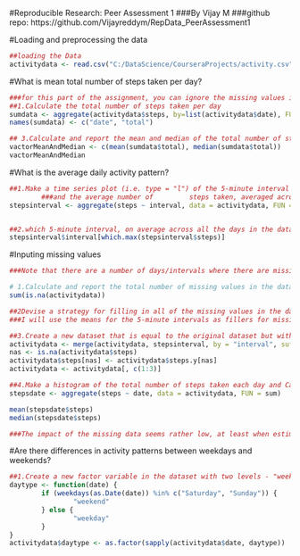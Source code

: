 
#Reproducible Research: Peer Assessment 1
###By Vijay M
###github repo: https://github.com/Vijayreddym/RepData_PeerAssessment1 

        
#Loading and preprocessing the data

```r
##loading the Data
activitydata <- read.csv("C:/DataScience/CourseraProjects/activity.csv", stringsAsFactors=FALSE)
```

#What is mean total number of steps taken per day?

```r
###for this part of the assignment, you can ignore the missing values in the dataset.
##1.Calculate the total number of steps taken per day
sumdata <- aggregate(activitydata$steps, by=list(activitydata$date), FUN=sum, na.rm=TRUE)
names(sumdata) <- c("date", "total")

## 3.Calculate and report the mean and median of the total number of steps taken per day
vactorMeanAndMedian <- c(mean(sumdata$total), median(sumdata$total))
vactorMeanAndMedian
```


#What is the average daily activity pattern?
```r
##1.Make a time series plot (i.e. type = "l") of the 5-minute interval (x-axis) 
        ###and the average number of         steps taken, averaged across all days (y-axis)
stepsinterval <- aggregate(steps ~ interval, data = activitydata, FUN = mean)


##2.which 5-minute interval, on average across all the days in the dataset, contains the maximum number of steps?
stepsinterval$interval[which.max(stepsinterval$steps)]
```


#Inputing missing values
```r

###Note that there are a number of days/intervals where there are missing values (coded as NA). The presence of missing days may introduce bias into some calculations or summaries of the data.

# 1.Calculate and report the total number of missing values in the dataset (i.e. the total number of rows with NAs)
sum(is.na(activitydata))

##2Devise a strategy for filling in all of the missing values in the dataset. The strategy does not need to be sophisticated. For example, you could use the mean/median for that day, or the mean for that 5-minute interval, etc.
###I will use the means for the 5-minute intervals as fillers for missing values.

##3.Create a new dataset that is equal to the original dataset but with the missing data filled in.
activitydata <- merge(activitydata, stepsinterval, by = "interval", suffixes = c("",".y"))
nas <- is.na(activitydata$steps)
activitydata$steps[nas] <- activitydata$steps.y[nas]
activitydata <- activitydata[, c(1:3)]

##4.Make a histogram of the total number of steps taken each day and Calculate and report the mean and median total number of steps taken per day. Do these values differ from the estimates from the first part of the assignment? What is the impact of imputing missing data on the estimates of the total daily number of steps?
stepsdate <- aggregate(steps ~ date, data = activitydata, FUN = sum)

mean(stepsdate$steps)
median(stepsdate$steps)

###The impact of the missing data seems rather low, at least when estimating the total number of steps per day.
```

#Are there differences in activity patterns between weekdays and weekends?
```r
##1.Create a new factor variable in the dataset with two levels - "weekday" and "weekend" indicating whether a given date is a weekday or weekend day.
daytype <- function(date) {
        if (weekdays(as.Date(date)) %in% c("Saturday", "Sunday")) {
                "weekend"
        } else {
                "weekday"
        }
}
activitydata$daytype <- as.factor(sapply(activitydata$date, daytype))

        
```
